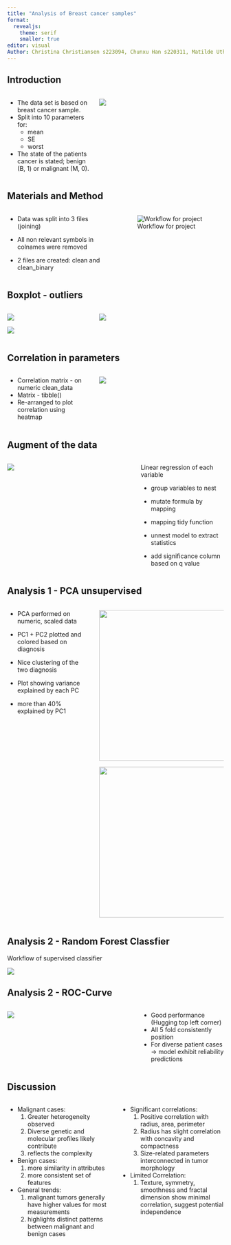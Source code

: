 ```yaml
---
title: "Analysis of Breast cancer samples"
format:
  revealjs:
    theme: serif
    smaller: true
editor: visual
Author: Christina Christiansen s223094, Chunxu Han s220311, Matilde Uth s195796, Michelle Sollok s194681, Pelagia Derizioti s222822
---
```


## Introduction {.smaller}

::: columns
::: {.column width="40%"}
::: {.incremental .smaller}
-   The data set is based on breast cancer sample.
-   Split into 10 parameters for:
    -   mean
    -   SE
    -   worst
-   The state of the patients cancer is stated; benign (B, 1) or malignant (M, 0).
:::
:::

::: {.column width="60%"}
![](data_overview.png)
:::
:::

## Materials and Method

::: columns
::: {.column width="50%"}
::: {.incremental .smaller}
-   Data was split into 3 files (joining)

-   All non relevant symbols in colnames were removed

-   2 files are created: clean and clean_binary
:::
:::

::: {.column width="50%"}
![Workflow for project](R_pipeline.png)
:::
:::

## Boxplot - outliers {.smaller}

::: columns
::: {.column width="40%"}
![](../results/boxplot_se.png)

![](../results/boxplot_worst.png)
:::

::: {.column width="60%"}
![](../results/boxplot_mean.png)
:::
:::

## Correlation in parameters {.smaller}

::: columns
::: {.column width="40%"}
::: {.incremental .smaller}
-   Correlation matrix - on numeric clean_data
-   Matrix - tibble()
-   Re-arranged to plot correlation using heatmap
:::
:::

::: {.column width="60%"}
![](../results/Heatmap.png)
:::
:::

## Augment of the data {.smaller}

::: columns
::: {.column width="60%"}
![](../results/forest_plot.png)
:::

::: {.column width="40%"}
::: {.incremental .smaller}
Linear regression of each variable

-   group variables to nest

-   mutate formula by mapping

-   mapping tidy function

-   unnest model to extract statistics

-   add significance column based on q value
:::
:::
:::

## Analysis 1 - PCA unsupervised {.smaller}

::: columns
::: {.column width="40%"}
-   PCA performed on numeric, scaled data

-   PC1 + PC2 plotted and colored based on diagnosis

-   Nice clustering of the two diagnosis

-   Plot showing variance explained by each PC

-   more than 40% explained by PC1
:::

::: {.column width="60%"}
![](../results/pca_plot.png){width="350"}

![](../results/variation_in_data.png){width="350"}
:::
:::

## Analysis 2 - Random Forest Classfier {.smaller}

::: smaller
Workflow of supervised classifier
:::

![](random_forest_flowchart.png)

## Analysis 2 - ROC-Curve

::: columns
::: {.column width="60%"}
![](../results/roc_curve.png)
:::

::: {.column width="40%"}
::: {.incremental .smaller}
-   Good performance (Hugging top left corner)
-   All 5 fold consistently position
-   For diverse patient cases -\> model exhibit reliability predictions
:::
:::
:::

## Discussion {.smaller}

::: columns
::: {.column width="50%"}
::: smaller
-   Malignant cases:
    1.  Greater heterogeneity observed
    2.  Diverse genetic and molecular profiles likely contribute
    3.  reflects the complexity
-   Benign cases:
    1.  more similarity in attributes
    2.  more consistent set of features
-   General trends:
    1.  malignant tumors generally have higher values for most measurements
    2.  highlights distinct patterns between malignant and benign cases
:::
:::

::: {.column width="50%"}
::: smaller
-   Significant correlations:
    1.  Positive correlation with radius, area, perimeter
    2.  Radius has slight correlation with concavity and compactness
    3.  Size-related parameters interconnected in tumor morphology
-   Limited Correlation:
    1.  Texture, symmetry, smoothness and fractal dimension show minimal correlation, suggest potential independence
:::
:::
:::
